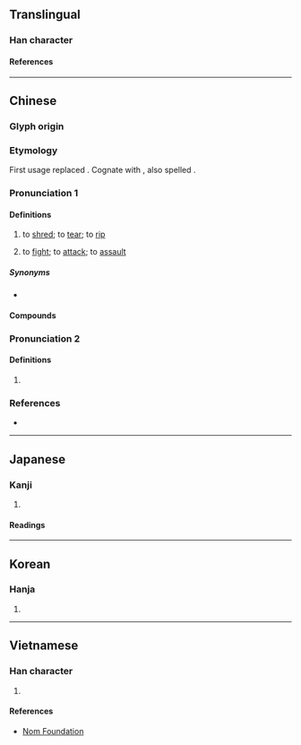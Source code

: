 {{character info}}
==Translingual==

===Han character===
{{Han char|rn=64|rad=手|as=12|sn=15|four=52021|canj=QTCL|ids=⿰扌斯}}

====References====
{{Han ref|kx=0454.150|dkj=12705|dj=0803.290|hdz=31953.060|uh=6495}}

----

==Chinese==
{{zh-forms}}

===Glyph origin===
{{Han etym}}

===Etymology===
First usage replaced {{zh-l|斯|to tear}}. Cognate with {{zh-l|廝|to split; woodcutter}}, also spelled {{zh-l|㒋}}.

===Pronunciation 1===
{{zh-pron
|m=sī
|c=si1
|h=pfs=
|md=
|mn=ml:si/xm,zz:su
|w=
|oc=2
|cat=v
}}

====Definitions====
{{zh-hanzi}}

# to [[shred]]; to [[tear]]; to [[rip]]
# {{rfv-sense|zh}} {{lb|zh|neologism}} to [[fight]]; to [[attack]]; to [[assault]]

=====Synonyms=====
* {{s|to tear}}
{{zh-dial}}

====Compounds====
{{zh-der|撕破臉|撕票|撕打|撕擄|撕爛|撕開|撕破|撕裂|撕毀|撕屄}}

===Pronunciation 2===
{{zh-pron
|m=xī
|c=sai1
|h=pfs=
|mc=y
|oc=1
}}

====Definitions====
{{zh-hanzi}}

# {{zh-only|提撕}}

===References===
* {{R:yue:Hanzi}}

{{zh-cat|Elementary}}

----

==Japanese==

===Kanji===
{{ja-kanji|grade=|rs=手12}}

# {{rfdef|ja|sort=手12}}

====Readings====
{{ja-readings
|goon=さい, し
|kanon=せい, し
|kun=さ-く
}}

----

==Korean==

===Hanja===
{{ko-hanja|서}}

# {{rfdef|ko|sort=手12}}

----

==Vietnamese==

===Han character===
{{vi-readings|rs=手12|reading=[[tê]], [[ti]]}}

# {{rfdef|vi|sort=手12}}

====References====
* [http://nomfoundation.org/common/nom_details.php?codepoint=6495 Nom Foundation]